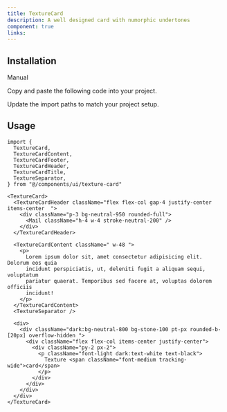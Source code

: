 ```yaml
---
title: TextureCard
description: A well designed card with numorphic undertones
component: true
links:
---
```


<ComponentPreview
  name="texture-card-demo"
  className="[&_.preview>[data-orientation=vertical]]:sm:max-w-[70%]"
  description="All variations"
/>

## Installation

<Tabs defaultValue="manual">

<TabsList>
  <TabsTrigger value="manual">Manual</TabsTrigger>
</TabsList>

<TabsContent value="manual">

<Steps>

<Step>Copy and paste the following code into your project.</Step>

<ComponentSource name="texture-card" />

<Step>Update the import paths to match your project setup.</Step>

</Steps>

</TabsContent>

</Tabs>

## Usage

```tsx
import {
  TextureCard,
  TextureCardContent,
  TextureCardFooter,
  TextureCardHeader,
  TextureCardTitle,
  TextureSeparator,
} from "@/components/ui/texture-card"
```

```tsx
<TextureCard>
  <TextureCardHeader className="flex flex-col gap-4 justify-center items-center  ">
    <div className="p-3 bg-neutral-950 rounded-full">
      <Mail className="h-4 w-4 stroke-neutral-200" />
    </div>
  </TextureCardHeader>

  <TextureCardContent className=" w-48 ">
    <p>
      Lorem ipsum dolor sit, amet consectetur adipisicing elit. Dolorum eos quia
      incidunt perspiciatis, ut, deleniti fugit a aliquam sequi, voluptatum
      pariatur quaerat. Temporibus sed facere at, voluptas dolorem officiis
      incidunt!
    </p>
  </TextureCardContent>
  <TextureSeparator />

  <div>
    <div className="dark:bg-neutral-800 bg-stone-100 pt-px rounded-b-[20px] overflow-hidden ">
      <div className="flex flex-col items-center justify-center">
        <div className="py-2 px-2">
          <p className="font-light dark:text-white text-black">
            Texture <span className="font-medium tracking-wide">card</span>
          </p>
        </div>
      </div>
    </div>
  </div>
</TextureCard>
```
